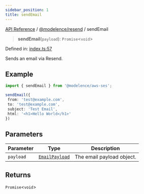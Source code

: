 ```yaml
---
sidebar_position: 1
title: sendEmail
---
```


[API Reference](/api-reference/@modelence/resend/functions/../../../index) / [@modelence/resend](/api-reference/@modelence/resend/functions/../index) / sendEmail

> **sendEmail**(`payload`): `Promise`\<`void`\>

Defined in: [index.ts:57](https://github.com/modelence/modelence/blob/8ec5ac75b7906ad5b8cc27c550f3014b8fe6f913/packages/resend/src/index.ts#L57)

Sends an email via Resend.

## Example

```ts
import { sendEmail } from '@modelence/aws-ses';

sendEmail({
 from: 'test@example.com',
 to: 'test@example.com',
 subject: 'Test Email',
 html: '<h1>Hello World</h1>'
})
```

## Parameters

| Parameter | Type | Description |
| ------ | ------ | ------ |
| `payload` | [`EmailPayload`](/api-reference/@modelence/resend/functions/../type-aliases/EmailPayload) | The email payload object. |

## Returns

`Promise`\<`void`\>
